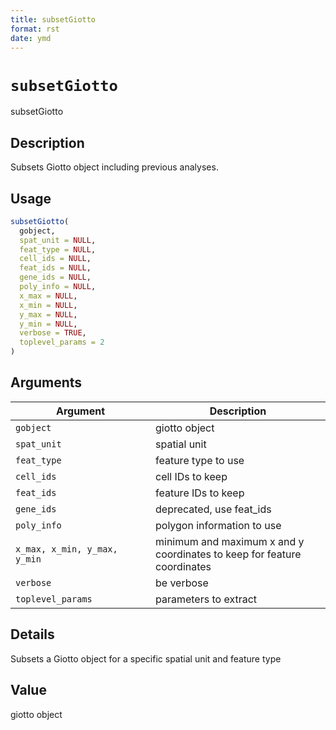 ```yaml
--- 
title: subsetGiotto 
format: rst 
date: ymd 
--- 
```

# `subsetGiotto`

subsetGiotto


## Description

Subsets Giotto object including previous analyses.


## Usage

```r
subsetGiotto(
  gobject,
  spat_unit = NULL,
  feat_type = NULL,
  cell_ids = NULL,
  feat_ids = NULL,
  gene_ids = NULL,
  poly_info = NULL,
  x_max = NULL,
  x_min = NULL,
  y_max = NULL,
  y_min = NULL,
  verbose = TRUE,
  toplevel_params = 2
)
```


## Arguments

Argument      |Description
------------- |----------------
`gobject`     |     giotto object
`spat_unit`     |     spatial unit
`feat_type`     |     feature type to use
`cell_ids`     |     cell IDs to keep
`feat_ids`     |     feature IDs to keep
`gene_ids`     |     deprecated, use feat_ids
`poly_info`     |     polygon information to use
`x_max, x_min, y_max, y_min`     |     minimum and maximum x and y coordinates to keep for feature coordinates
`verbose`     |     be verbose
`toplevel_params`     |     parameters to extract


## Details

Subsets a Giotto object for a specific spatial unit and feature type


## Value

giotto object


